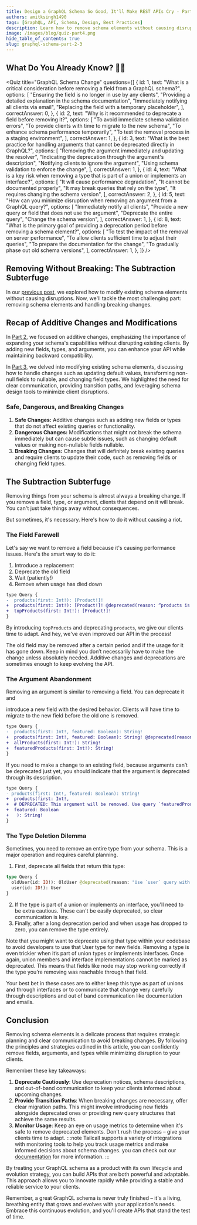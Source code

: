 ```yaml
---
title: Design a GraphQL Schema So Good, It'll Make REST APIs Cry - Part 4
authors: amitksingh1490
tags: [GraphQL, API, Schema, Design, Best Practices]
description: Learn how to remove schema elements without causing disruptions. Strategies to handle breaking changes and maintain backward compatibility.
image: /images/blog/quiz-part4.png
hide_table_of_contents: true
slug: graphql-schema-part-2-3
---
```


<!-- truncate -->


## What Do You Already Know? 🧠💫

<Quiz
  title="GraphQL Schema Change"
  questions={[
    {
      id: 1,
      text: "What is a critical consideration before removing a field from a GraphQL schema?",
      options: [
        "Ensuring the field is no longer in use by any clients",
        "Providing a detailed explanation in the schema documentation",
        "Immediately notifying all clients via email",
        "Replacing the field with a temporary placeholder",
      ],
      correctAnswer: 0,
    },
    {
      id: 2,
      text: "Why is it recommended to deprecate a field before removing it?",
      options: [
        "To avoid immediate schema validation errors",
        "To provide clients with time to migrate to the new schema",
        "To enhance schema performance temporarily",
        "To test the removal process in a staging environment",
      ],
      correctAnswer: 1,
    },
    {
      id: 3,
      text: "What is the best practice for handling arguments that cannot be deprecated directly in GraphQL?",
      options: [
        "Removing the argument immediately and updating the resolver",
        "Indicating the deprecation through the argument's description",
        "Notifying clients to ignore the argument",
        "Using schema validation to enforce the change",
      ],
      correctAnswer: 1,
    },
    {
      id: 4,
      text: "What is a key risk when removing a type that is part of a union or implements an interface?",
      options: [
        "It will cause performance degradation",
        "It cannot be documented properly",
        "It may break queries that rely on the type",
        "It requires changing the schema version",
      ],
      correctAnswer: 2,
    },
    {
      id: 5,
      text: "How can you minimize disruption when removing an argument from a GraphQL query?",
      options: [
        "Immediately notify all clients",
        "Provide a new query or field that does not use the argument",
        "Deprecate the entire query",
        "Change the schema version",
      ],
      correctAnswer: 1,
    },
    {
      id: 8,
      text: "What is the primary goal of providing a deprecation period before removing a schema element?",
      options: [
        "To test the impact of the removal on server performance",
        "To allow clients sufficient time to adjust their queries",
        "To prepare the documentation for the change",
        "To gradually phase out old schema versions",
      ],
      correctAnswer: 1,
    },
  ]}
/>

## Removing Without Breaking: The Subtraction Subterfuge

In our [previous post](/blog/graphql-schema-part-2-2), we explored how to modify existing schema elements without causing disruptions. Now, we'll tackle the most challenging part: removing schema elements and handling breaking changes.

## Recap of Additive Changes and Modifications

In [Part 2](/blog/graphql-schema-part-2-1), we focused on additive changes, emphasizing the importance of expanding your schema's capabilities without disrupting existing clients. By adding new fields, types, and arguments, you can enhance your API while maintaining backward compatibility.

In [Part 3](/blog/graphql-schema-part-2-2), we delved into modifying existing schema elements, discussing how to handle changes such as updating default values, transforming non-null fields to nullable, and changing field types. We highlighted the need for clear communication, providing transition paths, and leveraging schema design tools to minimize client disruptions.

### Safe, Dangerous, and Breaking Changes

1. **Safe Changes:** Additive changes such as adding new fields or types that do not affect existing queries or functionality.
2. **Dangerous Changes:** Modifications that might not break the schema immediately but can cause subtle issues, such as changing default values or making non-nullable fields nullable.
3. **Breaking Changes:** Changes that will definitely break existing queries and require clients to update their code, such as removing fields or changing field types.

## The Subtraction Subterfuge

Removing things from your schema is almost always a breaking change. If you remove a field, type, or argument, clients that depend on it will break. You can't just take things away without consequences.

But sometimes, it's necessary. Here's how to do it without causing a riot.

### The Field Farewell

Let's say we want to remove a field because it's causing performance issues. Here's the smart way to do it:

1. Introduce a replacement
2. Deprecate the old field
3. Wait (patiently!)
4. Remove when usage has died down

```diff
type Query {
-  products(first: Int!): [Product!]!
+  products(first: Int!): [Product!]! @deprecated(reason: “products is deprecated and is getting replaced by the field `topProducts`.”)
+  topProducts(first: Int!): [Product!]!
}
```

By introducing `topProducts` and deprecating `products`, we give our clients time to adapt. And hey, we've even improved our API in the process!

The old field may be removed after a certain period and if the usage for it has gone down. Keep in mind you don’t necessarily have to make the change unless absolutely needed. Additive changes and deprecations are sometimes enough to keep evolving the API.

### The Argument Abandonment

Removing an argument is similar to removing a field. You can deprecate it and

introduce a new field with the desired behavior. Clients will have time to migrate to the new field before the old one is removed.

```diff
type Query {
-  products(first: Int!, featured: Boolean): String!
+  products(first: Int!, featured: Boolean): String! @deprecated(reason: “products is deprecated, use `allProducts` for products and `featuredProducts` to get products that are featured”)
+  allProducts(first: Int!): String!
+  featuredProducts(first: Int!): String!
}
```

If you need to make a change to an existing field, because arguments can’t be deprecated just yet, you should indicate that the argument is deprecated through its description.

```diff
type Query {
- products(first: Int!, featured: Boolean): String!
+  products(first: Int!,
+  # DEPRECATED: This argument will be removed. Use query `featuredProducts`.
+  featured: Boolean
+   ): String!
}
```

### The Type Deletion Dilemma

Sometimes, you need to remove an entire type from your schema. This is a major operation and requires careful planning.

1. First, deprecate all fields that return this type:

```graphql
type Query {
  oldUser(id: ID!): OldUser @deprecated(reason: "Use `user` query with new User type instead")
  user(id: ID!): User
}
```

2. If the type is part of a union or implements an interface, you'll need to be extra cautious. These can't be easily deprecated, so clear communication is key.
3. Finally, after a long deprecation period and when usage has dropped to zero, you can remove the type entirely.

Note that you might want to deprecate using that type within your codebase to avoid developers to use that User type for new fields. Removing a type is even trickier when it’s part of union types or implements interfaces. Once again, union members and interface implementations cannot be marked as deprecated. This means that fields like node may stop working correctly if the type you’re removing was reachable through that field.

Your best bet in these cases are to either keep this type as part of unions and through interfaces or to communicate that change very carefully through descriptions and out of band communication like documentation and emails.

## Conclusion

Removing schema elements is a delicate process that requires strategic planning and clear communication to avoid breaking changes. By following the principles and strategies outlined in this article, you can confidently remove fields, arguments, and types while minimizing disruption to your clients.

Remember these key takeaways:

1. **Deprecate Cautiously**: Use deprecation notices, schema descriptions, and out-of-band communication to keep your clients informed about upcoming changes.
2. **Provide Transition Paths**: When breaking changes are necessary, offer clear migration paths. This might involve introducing new fields alongside deprecated ones or providing new query structures that achieve the same results.
3. **Monitor Usage**: Keep an eye on usage metrics to determine when it's safe to remove deprecated elements. Don't rush the process – give your clients time to adapt.
   :::note
   Tailcall supports a variety of integrations with monitoring tools to help you track usage metrics and make informed decisions about schema changes. you can check out our [documentation](/docs/graphql-data-dog-telemetry-tailcall/) for more information.
   :::

By treating your GraphQL schema as a product with its own lifecycle and evolution strategy, you can build APIs that are both powerful and adaptable. This approach allows you to innovate rapidly while providing a stable and reliable service to your clients.

Remember, a great GraphQL schema is never truly finished – it's a living, breathing entity that grows and evolves with your application's needs. Embrace this continuous evolution, and you'll create APIs that stand the test of time.
